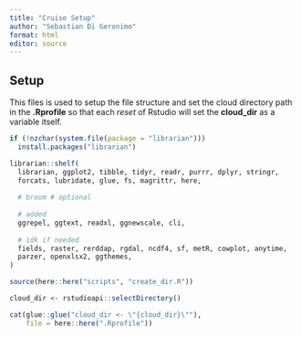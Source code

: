 ```yaml
---
title: "Cruise Setup"
author: "Sebastian Di Geronimo"
format: html
editor: source
---
```


## Setup

This files is used to setup the file structure and set the cloud directory path 
in the **.Rprofile** so that each *reset* of Rstudio will set the **cloud_dir** 
as a variable itself.

```r
if (!nzchar(system.file(package = "librarian"))) 
  install.packages("librarian")

librarian::shelf(
  librarian, ggplot2, tibble, tidyr, readr, purrr, dplyr, stringr,
  forcats, lubridate, glue, fs, magrittr, here,
  
  # broom # optional
  
  # added
  ggrepel, ggtext, readxl, ggnewscale, cli,
  
  # idk if needed
  fields, raster, rerddap, rgdal, ncdf4, sf, metR, cowplot, anytime, 
  parzer, openxlsx2, ggthemes, 
)
```


```r
source(here::here("scripts", "create_dir.R"))

cloud_dir <- rstudioapi::selectDirectory()

cat(glue::glue("cloud_dir <- \"{cloud_dir}\""), 
    file = here::here(".Rprofile"))

```
